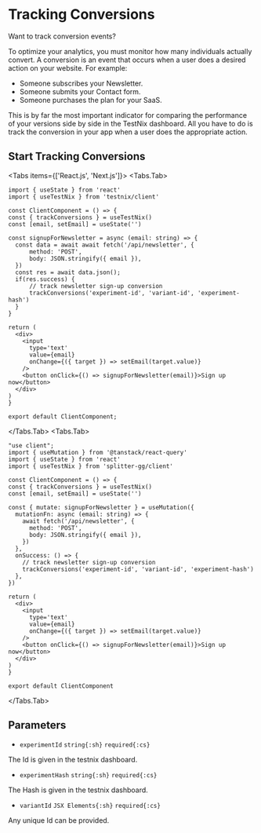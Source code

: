 
# Tracking Conversions

<p className="">Want to track conversion events?</p>

To optimize your analytics, you must monitor how many individuals actually convert. A conversion is an event that occurs when a user does a desired action on your website. For example:

- Someone subscribes your Newsletter.
- Someone submits your Contact form.
- Someone purchases the plan for your SaaS.

This is by far the most important indicator for comparing the performance of your versions side by side in the TestNix dashboard. All you have to do is track the conversion in your app when a user does the appropriate action.

## Start Tracking Conversions

<Tabs items={['React.js', 'Next.js']}>
  <Tabs.Tab>
  ```tsx filename="ClientComponent.tsx" copy
import { useState } from 'react'
import { useTestNix } from 'testnix/client'
 
const ClientComponent = () => {
  const { trackConversions } = useTestNix()
  const [email, setEmail] = useState('')
 
  const signupForNewsletter = async (email: string) => {
    const data = await await fetch('/api/newsletter', {
        method: 'POST',
        body: JSON.stringify({ email }),
    })
    const res = await data.json();
    if(res.success) {
        // track newsletter sign-up conversion
        trackConversions('experiment-id', 'variant-id', 'experiment-hash') 
    }
  }
 
  return (
    <div>
      <input
        type='text'
        value={email}
        onChange={({ target }) => setEmail(target.value)}
      />
      <button onClick={() => signupForNewsletter(email)}>Sign up now</button>
    </div>
  )
}
 
export default ClientComponent;
  ```
  </Tabs.Tab>
  <Tabs.Tab>
  ```tsx filename="ClientComponent.tsx" copy
"use client";
import { useMutation } from '@tanstack/react-query'
import { useState } from 'react'
import { useTestNix } from 'splitter-gg/client'
 
const ClientComponent = () => {
  const { trackConversions } = useTestNix()
  const [email, setEmail] = useState('')
 
  const { mutate: signupForNewsletter } = useMutation({
    mutationFn: async (email: string) => {
      await fetch('/api/newsletter', {
        method: 'POST',
        body: JSON.stringify({ email }),
      })
    },
    onSuccess: () => {
      // track newsletter sign-up conversion
      trackConversions('experiment-id', 'variant-id', 'experiment-hash') 
    },
  })
 
  return (
    <div>
      <input
        type='text'
        value={email}
        onChange={({ target }) => setEmail(target.value)}
      />
      <button onClick={() => signupForNewsletter(email)}>Sign up now</button>
    </div>
  )
}
 
export default ClientComponent
  ```
  </Tabs.Tab>
</Tabs>

## Parameters

- `experimentId` `string{:sh}` `required{:cs}`

<p className="mt-4 ml-8">The Id is given in the testnix dashboard.</p>

- `experimentHash` `string{:sh}` `required{:cs}`

<p className="mt-4 ml-8">The Hash is given in the testnix dashboard.</p>

- `variantId` `JSX Elements{:sh}` `required{:cs}`

<p className="mt-4 ml-8">Any unique Id can be provided.</p>